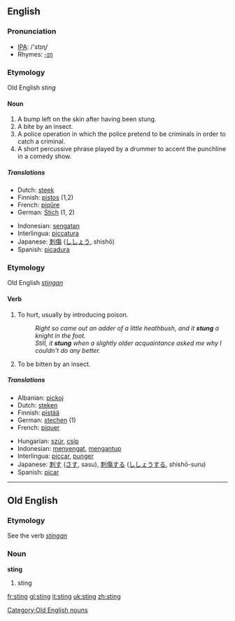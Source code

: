==English==

===Pronunciation===
*[[w:IPA|IPA]]: /'stɪɳ/
*Rhymes: [[Rhymes:English:-ɪŋ|-ɪŋ]]

===Etymology===
Old English ''sting''
====Noun====
{{en-noun-reg}}

# A bump left on the skin after having been stung.
# A bite by an insect.
# A police operation in which the police pretend to be criminals in order to catch a criminal.
# A short percussive phrase played by a drummer to accent the punchline in a comedy show.

=====Translations=====
{{top}}
*Dutch: [[steek]]
*Finnish: [[pistos]] (1,2)
*French: [[piqûre]]
*German: [[Stich]] {{m}} (1, 2)
{{mid}}
*Indonesian: [[sengat|sengatan]]
*Interlingua: [[piccatura]]
*Japanese: [[刺傷]] ([[ししょう]], shishō)
*Spanish: [[picadura]]
{{bottom}}

===Etymology===
Old English ''[[stingan]]''
====Verb====
{{irregverb|'''to sting'''|'''[[stings]]'''|'''[[stung]]'''|'''[[stung]]'''|'''[[stinging]]'''}}

# To hurt, usually by introducing poison.
#:''Right so came out an adder of a little heathbush, and it '''stung''' a knight in the foot.''
#:''Still, it '''stung''' when a slightly older acquaintance asked me why I couldn't do any better.''
# To be bitten by an insect.

=====Translations=====
{{top}}
*Albanian: [[pickoj]]
*Dutch: [[steken]]
*Finnish: [[pistää]]
*German: [[stechen]] (1)
*French: [[piquer]]
{{mid}}
*Hungarian: [[szúr]], [[csíp]]
*Indonesian: [[sengat|menyengat]], [[antup|mengantup]]
*Interlingua: [[piccar]], [[punger]]
*Japanese: [[刺す]] ([[さす]], sasu), [[刺傷]]する ([[ししょう]]する, shishō-suru)
*Spanish: [[picar]]
{{bottom}}

----

==Old English==
===Etymology===
See the verb ''[[stingan]]''
===Noun===
'''sting'''

# sting

[[Category:Old English nouns]]

[[fr:sting]]
[[gl:sting]]
[[it:sting]]
[[uk:sting]]
[[zh:sting]]